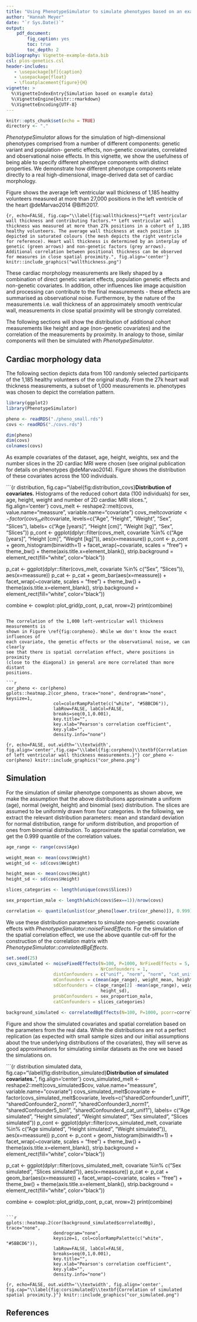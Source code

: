 ```yaml
---
title: "Using PhenotypeSimulator to simulate phenotypes based on an example dataset"
author: "Hannah Meyer"
date: "`r Sys.Date()`"
output:
    pdf_document:
        fig_caption: yes
        toc: true
        toc_depth: 2
bibliography: Vignette-example-data.bib
csl: plos-genetics.csl
header-includes:
   - \usepackage[bf]{caption} 
   - \usepackage{float} 
   - \floatplacement{figure}{H} 
vignette: >
  %\VignetteIndexEntry{Simulation based on example data}
  %\VignetteEngine{knitr::rmarkdown}
  %\VignetteEncoding{UTF-8}
---
```


```r
knitr::opts_chunk$set(echo = TRUE)
directory <- "."
```

*PhenotypeSimulator* allows for the simulation of high-dimensional phenotypes
comprised from a number of different components: genetic variant and population-
genetic effects, non-genetic covariates, correlated and observational noise 
effects. In this vignette, we show the usefulness of being able to specify
different phenotype components with distinct properties. We demonstrate how 
different phenotype components relate directly to a real high-dimensional, 
image-derived data set of cardiac morphology. 

Figure \ref{fig:wallthickness} shows the average left ventricular wall thickness 
of 1,185 healthy volunteers measured at more than 27,000 positions in the left 
ventricle of the heart @deMarvao2014 @Biffi2017. 


```{r, echo=FALSE, fig.cap="\\label{fig:wallthickness}**Left ventricular wall thickness and contributing factors.** Left ventricular wall thickness was measured at more than 27k positions in a cohort of 1,185 healthy volunteers. The average wall thickness at each position is depicted in saturated colours (the mesh depicts the right ventricle for reference). Heart wall thickness is determined by an interplay of genetic (green arrows) and non-genetic factors (grey arrows). Additional correlation between positional thickness can be observed for measures in close spatial proximity.", fig.align='center'}
knitr::include_graphics("wallthickness.png")
```


These cardiac morphology measurements are likely 
shaped by a combination of direct genetic variant effects, population genetic 
effects and non-genetic covariates. In addition, other influences like image 
acquisition and processing can contribute to the final measurements - these 
effects are summarised as observational noise. Furthermore, by the nature of the 
measurements i.e. wall thickness of an approximately smooth ventricular wall, 
measurements in close spatial proximity will be strongly correlated. 


The following sections will show the distribution of additional cohort 
measurements like height and age (non-genetic covariates) and the correlation
of the measurements by proximity. In analogy to those, similar components will
then be simulated with *PhenotypeSimulator*.

## Cardiac morphology data
The following section depicts data from 100 randomly selected participants of 
the 1,185 healthy volunteers of the original study. From the 27k heart wall 
thickness measurements, a subset of 1,000 measurements ie. phenotypes was chosen
to depict the correlation pattern. 


```r
library(ggplot2)
library(PhenotypeSimulator)

pheno <- readRDS("./pheno_small.rds")
covs <- readRDS("./covs.rds")

dim(pheno)
dim(covs)
colnames(covs)
```

As example covariates of the dataset, age, height, weights, sex and the number 
slices in the 2D cardiac MRI were chosen (see original publication for details 
on phenotypes @deMarvao2014). Figure \ref{fig:distribution_covs} shows the 
distribution of these covariates across the 100 individuals. 

```{r distribution, fig.cap="\\label{fig:distribution_covs}**Distribution of covariates.** Histograms of the reduced cohort data (100 individuals) for sex, age, height, weight and number of 2D cardiac MRI slices.", fig.align='center'}
covs_melt <- reshape2::melt(covs, value.name="meassure", 
                            variable.name="covariate")
covs_melt$covariate <- factor(covs_melt$covariate,
                              levels=c("Age", "Height", "Weight", "Sex", 
                                       "Slices"),
                              labels= c("Age [years]", "Height [cm]", 
                                        "Weight [kg]", "Sex", "Slices"))
p_cont <- ggplot(dplyr::filter(covs_melt, covariate %in% c("Age [years]", 
                                                           "Height [cm]", 
                                                           "Weight [kg]")), 
                   aes(x=meassure))
p_cont <- p_cont + geom_histogram(binwidth=1) +
    facet_wrap(~covariate, scales = "free") +
    theme_bw() +
    theme(axis.title.x=element_blank(),
          strip.background = element_rect(fill="white", color="black"))

p_cat <- ggplot(dplyr::filter(covs_melt, covariate %in% c("Sex", "Slices")), 
                   aes(x=meassure))
p_cat <- p_cat + geom_bar(aes(x=meassure)) +
    facet_wrap(~covariate, scales = "free") +
    theme_bw() +
    theme(axis.title.x=element_blank(),
          strip.background = element_rect(fill="white", color="black"))

combine <- cowplot::plot_grid(p_cont, p_cat, nrow=2) 
print(combine)
```

The correlation of the 1,000 left-ventricular wall thickness measurements is 
shown in Figure \ref{fig:corpheno}. While we don't know the exact influences of
each covariate, the genetic effects or the observational noise, we can clearly 
see that there is spatial correlation effect, where positions in proximity 
(close to the diagonal) in general are more correlated than more distant 
positions.

```r
cor_pheno <- cor(pheno)
gplots::heatmap.2(cor_pheno, trace="none", dendrogram="none", keysize=1,
                  col=colorRampPalette(c("white", "#5BBCD6")),
                  labRow=FALSE, labCol=FALSE,
                  breaks=seq(0,1,0.001),
                  key.title="",
                  key.xlab="Pearson's correlation coefficient",
                  key.ylab="",
                  density.info="none")
```

```{r, echo=FALSE, out.width='\\textwidth', fig.align='center',fig.cap="\\label{fig:corpheno}\\textbf{Correlation of left ventricular wall thickness measurements.}"}
cor_pheno <- cor(pheno)
knitr::include_graphics("cor_pheno.png")
```

## Simulation
For the simulation of similar phenotype components as shown above, we 
make the assumption that the above distributions approximate a uniform (age),
normal (weight, height) and binomial (sex) distribution. The slices are assumed
to be uniformly drawn from four categories. In the following, we extract 
the relevant distribution parameters: mean and standard deviation for normal 
distribution, range for uniform distribution, and proportion of ones from 
binomial distribution. To approximate the spatial correlation, we get the 0.999 
quantile of the correlation values.

```r
age_range <- range(covs$Age)

weight_mean <- mean(covs$Weight)
weight_sd <- sd(covs$Weight)

height_mean <- mean(covs$Height)
height_sd <- sd(covs$Height)

slices_categories <- length(unique(covs$Slices))

sex_proportion_male <- length(which(covs$Sex==1))/nrow(covs)

correlation <- quantile(unlist(cor_pheno[lower.tri(cor_pheno)]), 0.999)
```

We use these distribution parameters to simulate non-genetic covariate effects 
with *PhenotypeSimulator::noiseFixedEffects*. For the simulation of the spatial 
correlation effect, we use the above quantile cut-off for the construction of 
the correlation matrix with *PhenotypeSimulator::correlatedBgEffects*.

```r
set.seed(25)
covs_simulated <- noiseFixedEffects(N=100, P=1000, NrFixedEffects = 5, 
                                    NrConfounders = 1,
                  distConfounders = c("unif", "norm", "norm", "cat_unif", "bin"),
                  mConfounders = c(mean(age_range), weight_mean, height_mean),
                  sdConfounders = c(age_range[2] -mean(age_range), weight_sd, 
                                    height_sd),
                  probConfounders = sex_proportion_male,
                  catConfounders = slices_categories)

background_simulated <- correlatedBgEffects(N=100, P=1000, pcorr=correlation)

```

Figure \ref{fig:distribution_simulated} and \ref{fig:corsimulated} show the 
simulated covariates and spatial correlation based 
on the parameters from the real data. While the distributions are not a perfect 
replication (as expected with small sample sizes and our initial assumptions 
about the true underlying distributions of the covariates), they will serve as 
good approximations for simulating similar datasets as the one we based the 
simulations on.

```{r distribution simulated data, fig.cap="\\label{fig:distribution_simulated}**Distribution of simulated covariates.**", fig.align='center'}
covs_simulated_melt <- reshape2::melt(covs_simulated$cov, value.name="meassure", 
                            variable.name="covariate")
covs_simulated_melt$covariate <- factor(covs_simulated_melt$covariate,
                              levels=c("sharedConfounder1_unif1", 
                                       "sharedConfounder2_norm1", 
                                       "sharedConfounder3_norm1", 
                                       "sharedConfounder5_bin1", 
                                       "sharedConfounder4_cat_unif1"),
                              labels= c("Age simulated", "Height simulated", 
                                        "Weight simulated", "Sex simulated", 
                                        "Slices simulated"))
p_cont <- ggplot(dplyr::filter(covs_simulated_melt, covariate %in% 
                                   c("Age simulated", "Height simulated", 
                                                           "Weight simulated")), 
                   aes(x=meassure))
p_cont <- p_cont + geom_histogram(binwidth=1) +
    facet_wrap(~covariate, scales = "free") +
    theme_bw() +
    theme(axis.title.x=element_blank(),
          strip.background = element_rect(fill="white", color="black"))

p_cat <- ggplot(dplyr::filter(covs_simulated_melt, covariate %in% 
                                  c("Sex simulated", "Slices simulated")), 
                   aes(x=meassure))
p_cat <- p_cat + geom_bar(aes(x=meassure)) +
    facet_wrap(~covariate, scales = "free") +
    theme_bw() +
    theme(axis.title.x=element_blank(),
          strip.background = element_rect(fill="white", color="black"))

combine <- cowplot::plot_grid(p_cont, p_cat, nrow=2) 
print(combine)
```

```r
gplots::heatmap.2(cor(background_simulated$correlatedBg), trace="none", 
                  dendrogram="none", 
                  keysize=1, col=colorRampPalette(c("white", "#5BBCD6")),
                  labRow=FALSE, labCol=FALSE,
                  breaks=seq(0,1,0.001),
                  key.title="",
                  key.xlab="Pearson's correlation coefficient",
                  key.ylab="",
                  density.info="none")
```

```{r, echo=FALSE, out.width='\\textwidth', fig.align='center', fig.cap="\\label{fig:corsimulated}\\textbf{Correlation of simulated spatial proximity.}"}
knitr::include_graphics("cor_simulated.png")
```

\newpage

## References